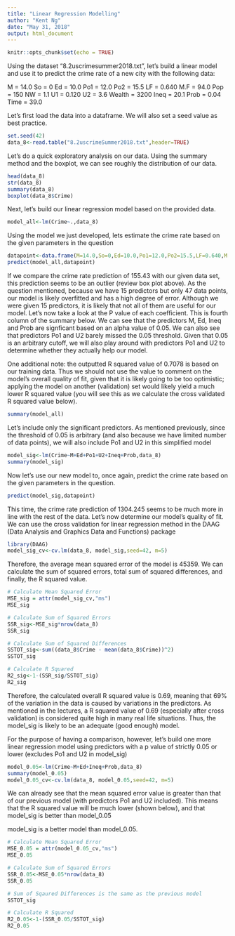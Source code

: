 ---
title: "Linear Regression Modelling"
author: "Kent Ng"
date: "May 31, 2018"
output: html_document
---

```{r setup, include=FALSE}
knitr::opts_chunk$set(echo = TRUE)
```

Using the dataset "8.2uscrimesummer2018.txt", let's build a linear model and use it to predict the crime rate of a new city with the following data:

  M = 14.0
  So = 0
  Ed = 10.0
  Po1 = 12.0
  Po2 = 15.5
  LF = 0.640
  M.F = 94.0
  Pop = 150
  NW = 1.1
  U1 = 0.120
  U2 = 3.6
  Wealth = 3200
  Ineq = 20.1
  Prob = 0.04
  Time = 39.0


Let's first load the data into a dataframe. We will also set a seed value as best practice.
```{r}
set.seed(42)
data_8<-read.table("8.2uscrimeSummer2018.txt",header=TRUE)
```
Let's do a quick exploratory analysis on our data. Using the summary method and the boxplot, we can see roughly the distribution of our data.
```{r}
head(data_8)
str(data_8)
summary(data_8)
boxplot(data_8$Crime)
```

Next, let's build our linear regression model based on the provided data.
```{r}
model_all<-lm(Crime~.,data_8)
```
Using the model we just developed, lets estimate the crime rate based on the given parameters in the question
```{r]}
datapoint<-data.frame(M=14.0,So=0,Ed=10.0,Po1=12.0,Po2=15.5,LF=0.640,M.F=94.0,Pop=150,NW=1.1,U1=0.120,U2=3.6,Wealth=3200,Ineq=20.1,Prob=0.04,Time=39.0)
predict(model_all,datapoint)
```
If we compare the crime rate prediction of 155.43 with our given data set, this prediction seems to be an outlier (review box plot above). As the question mentioned, because we have 15 predictors but only 47 data points, our model is likely overfitted and has a high degree of error. Although we were given 15 predictors, it is likely that not all of them are useful for our model. Let's now take a look at the P value of each coefficient. This is fourth column of the summary below. We can see that the predictors M, Ed, Ineq and Prob are signficant based on an alpha value of 0.05. We can also see that predictors Po1 and U2 barely missed the 0.05 threshold. Given that 0.05 is an arbitrary cutoff, we will also play around with predictors Po1 and U2 to determine whether they actually help our model. 

One additional note: the outputted R squared value of 0.7078 is based on our training data. Thus we should not use the value to comment on the model's overall quality of fit, given that it is likely going to be too optimistic; applying the model on another (validation) set would likely yield a much lower R squared value (you will see this as we calculate the cross validated R squared value below).

```{r}
summary(model_all)
```
Let's include only the significant predictors. As mentioned previously, since the threshold of 0.05 is arbitrary (and also because we have limited number of data points), we will also include Po1 and U2 in this simplified model 
```{r}
model_sig<-lm(Crime~M+Ed+Po1+U2+Ineq+Prob,data_8)
summary(model_sig)
```
Now let's use our new model to, once again, predict the crime rate based on the given parameters in the question.
```{r}
predict(model_sig,datapoint)
```
This time, the crime rate prediction of 1304.245 seems to be much more in line with the rest of the data. Let's now determine our model's quality of fit. We can use the cross validation for linear regression method in the DAAG (Data Analysis and Graphics Data and Functions) package
```{r}
library(DAAG)
model_sig_cv<-cv.lm(data_8, model_sig,seed=42, m=5)
```
Therefore, the average mean squared error of the model is 45359. We can calculate the sum of squared errors, total sum of squared differences, and finally, the R squared value.
```{r}
# Calculate Mean Squared Error
MSE_sig = attr(model_sig_cv,"ms")
MSE_sig

# Calculate Sum of Squared Errors
SSR_sig<-MSE_sig*nrow(data_8)
SSR_sig

# Calculate Sum of Squared Differences
SSTOT_sig<-sum((data_8$Crime - mean(data_8$Crime))^2)
SSTOT_sig

# Calculate R Squared
R2_sig<-1-(SSR_sig/SSTOT_sig)
R2_sig
```
Therefore, the calculated overall R squared value is 0.69, meaning that 69% of the variation in the data is caused by variations in the predictors. As mentioned in the lectures, a R squared value of 0.69 (especially after cross validation) is considered quite high in many real life situations. Thus, the model_sig is likely to be an adequate (good enough) model. 

For the purpose of having a comparison, however, let's build one more linear regression model using predictors with a p value of strictly 0.05 or lower (excludes Po1 and U2 in model_sig)
```{r}
model_0.05<-lm(Crime~M+Ed+Ineq+Prob,data_8)
summary(model_0.05)
model_0.05_cv<-cv.lm(data_8, model_0.05,seed=42, m=5)
```
We can already see that the mean squared error value is greater than that of our previous model (with predictors Po1 and U2 included). This means that the R squared value will be much lower (shown below), and that model_sig is better than model_0.05

model_sig is a better model than model_0.05.
```{r}
# Calculate Mean Squared Error
MSE_0.05 = attr(model_0.05_cv,"ms")
MSE_0.05

# Calculate Sum of Squared Errors
SSR_0.05<-MSE_0.05*nrow(data_8)
SSR_0.05

# Sum of Sqaured Differences is the same as the previous model
SSTOT_sig

# Calculate R Squared
R2_0.05<-1-(SSR_0.05/SSTOT_sig)
R2_0.05
```






